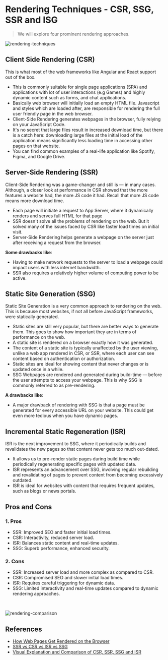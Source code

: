 # Rendering Techniques - CSR, SSG, SSR and ISG

> We will explore four prominent rendering approaches.

![rendering-techniques](/rendering.png)

## Client Side Rendering (CSR)

This is what most of the web frameworks like Angular and React support out of the box.

-   This is commonly suitable for single page applications (SPA) and applications with lot of user interactions (e.g Games) and highly dynamic content such as forms, and chat applications.
-   Basically web browser will initially load an empty HTML file. Javascript and styles which are loaded after, are responsible for rendering the full user friendly page in the web browser.
-   Client-Side Rendering generates webpages in the browser, fully relying on your JavaScript Code.
-   It's no secret that large files result in increased download time, but there is a catch here: downloading large files at the initial load of the application means significantly less loading time in accessing other pages on that website.
-   You can find common examples of a real-life application like Spotify, Figma, and Google Drive.

## Server-Side Rendering (SSR)

Client-Side Rendering was a game-changer and still is — in many cases. Although, a closer look at performance in CSR showed that the more features a website had, the more JS code it had. Recall that more JS code means more download time.

-   Each page will initiate a request to App Server, where it dynamically renders and serves full HTML for that page
-   SSR doesn't solve all the problems of rendering on the web. But it solved many of the issues faced by CSR like faster load times on initial visit.
-   Server-Side Rendering helps generate a webpage on the server just after receiving a request from the browser.

**Some drawbacks like**:

-   Having to make network requests to the server to load a webpage could impact users with less internet bandwidth.
-   SSR also requires a relatively higher volume of computing power to be active.

## Static Site Generation (SSG)

Static Site Generation is a very common approach to rendering on the web. This is because most websites, if not all before JavaScript frameworks, were statically generated.

-   Static sites are still very popular, but there are better ways to generate them. This goes to show how important they are in terms of performance on the web.
-   A static site is rendered on a browser exactly how it was generated.
-   The content of a static site is typically unaffected by the user viewing, unlike a web app rendered in CSR, or SSR, where each user can see content based on authentication or authorization.
-   Static sites are ideal for showing content that never changes or is updated once in a while.
-   SSG Webpages are rendered and generated during build-time — before the user attempts to access your webpage. This is why SSG is commonly referred to as pre-rendering.

**A drawbacks like**:

-   A major drawback of rendering with SSG is that a page must be generated for every accessible URL on your website. This could get even more tedious when you have dynamic pages.

## Incremental Static Regeneration (ISR)

ISR is the next improvement to SSG, where it periodically builds and revalidates the new pages so that content never gets too much out-dated.

-   It allows us to pre-render static pages during build time while periodically regenerating specific pages with updated data.
-   ISR represents an advancement over SSG, involving regular rebuilding and revalidating of pages to prevent content from becoming excessively outdated.
-   ISR is ideal for websites with content that requires frequent updates, such as blogs or news portals.

## Pros and Cons

### 1. Pros

-   SSR: Improved SEO and faster initial load times.
-   CSR: Interactivity, reduced server load.
-   ISR: Balances static content and real-time updates.
-   SSG: Superb performance, enhanced security.

### 2. Cons

-   SSR: Increased server load and more complex as compared to CSR.
-   CSR: Compromised SEO and slower initial load times.
-   ISR: Requires careful triggering for dynamic data.
-   SSG: Limited interactivity and real-time updates compared to dynamic rendering approaches.

<br />

![rendering-comparison](/rendering-comparison.png)

## References

-   [How Web Pages Get Rendered on the Browser](https://www.freecodecamp.org/news/web-page-rendering-on-the-browser-different-methods/)
-   [SSR vs CSR vs ISR vs SSG](https://www.educative.io/answers/ssr-vs-csr-vs-isr-vs-ssg)
-   [Visual Explanation and Comparison of CSR, SSR, SSG and ISR](https://dev.to/pahanperera/visual-explanation-and-comparison-of-csr-ssr-ssg-and-isr-34ea)
